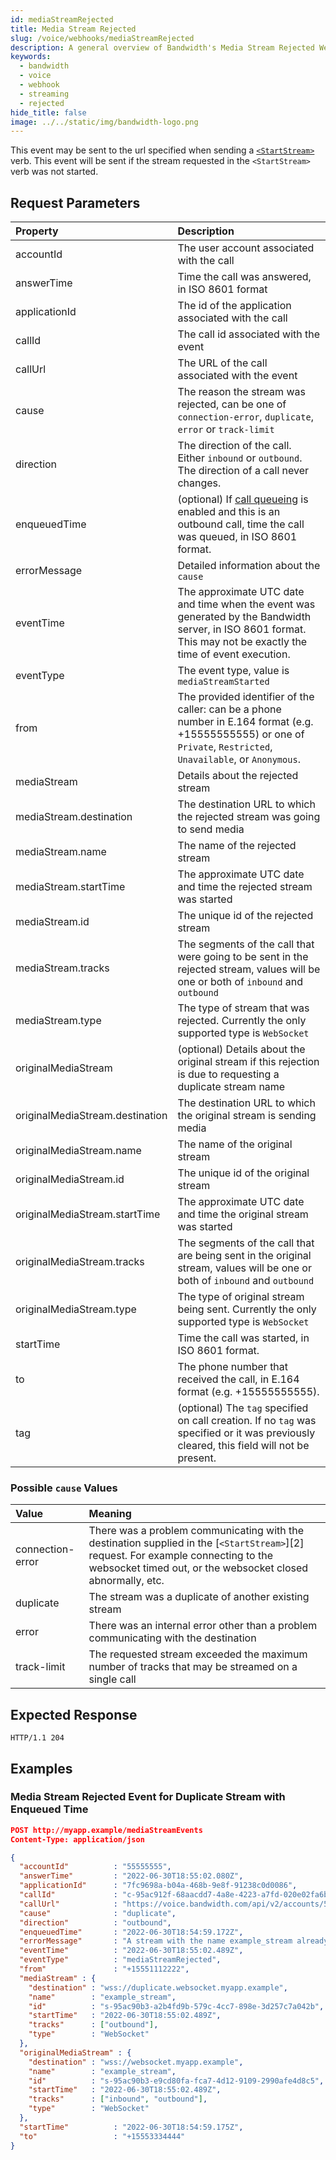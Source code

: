 ```yaml
---
id: mediaStreamRejected
title: Media Stream Rejected
slug: /voice/webhooks/mediaStreamRejected
description: A general overview of Bandwidth's Media Stream Rejected Webhook
keywords:
  - bandwidth
  - voice
  - webhook
  - streaming
  - rejected
hide_title: false
image: ../../static/img/bandwidth-logo.png
---
```


This event may be sent to the url specified when sending a [`<StartStream>`][1] verb. This event will be sent if the stream requested in the `<StartStream>` verb was not started.

## Request Parameters

| Property                        | Description  |
|:--------------------------------|:-------------|
| accountId                       | The user account associated with the call |
| answerTime                      | Time the call was answered, in ISO 8601 format |
| applicationId                   | The id of the application associated with the call |
| callId                          | The call id associated with the event |
| callUrl                         | The URL of the call associated with the event |
| cause                           | The reason the stream was rejected, can be one of `connection-error`, `duplicate`, `error` or `track-limit` |
| direction                       | The direction of the call. Either `inbound` or `outbound`. The direction of a call never changes. |
| enqueuedTime                    | (optional) If [call queueing](/apis/voice#operation/createCall/) is enabled and this is an outbound call, time the call was queued, in ISO 8601 format. |
| errorMessage                    | Detailed information about the `cause` |
| eventTime                       | The approximate UTC date and time when the event was generated by the Bandwidth server, in ISO 8601 format. This may not be exactly the time of event execution. |
| eventType                       | The event type, value is `mediaStreamStarted` |
| from                            | The provided identifier of the caller: can be a phone number in E.164 format (e.g. +15555555555) or one of `Private`, `Restricted`, `Unavailable`, or `Anonymous`. |
| mediaStream                     | Details about the rejected stream |
| mediaStream.destination         | The destination URL to which the rejected stream was going to send media |
| mediaStream.name                | The name of the rejected stream |
| mediaStream.startTime           | The approximate UTC date and time the rejected stream was started |
| mediaStream.id                  | The unique id of the rejected stream |
| mediaStream.tracks              | The segments of the call that were going to be sent in the rejected stream, values will be one or both of `inbound` and `outbound` |
| mediaStream.type                | The type of stream that was rejected. Currently the only supported type is `WebSocket` |
| originalMediaStream             | (optional) Details about the original stream if this rejection is due to requesting a duplicate stream name |
| originalMediaStream.destination | The destination URL to which the original stream is sending media |
| originalMediaStream.name        | The name of the original stream |
| originalMediaStream.id          | The unique id of the original stream |
| originalMediaStream.startTime   | The approximate UTC date and time the original stream was started |
| originalMediaStream.tracks      | The segments of the call that are being sent in the original stream, values will be one or both of `inbound` and `outbound` |
| originalMediaStream.type        | The type of original stream being sent. Currently the only supported type is `WebSocket` |
| startTime                       | Time the call was started, in ISO 8601 format. |
| to                              | The phone number that received the call, in E.164 format (e.g. +15555555555). |
| tag                             | (optional) The `tag` specified on call creation. If no `tag` was specified or it was previously cleared, this field will not be present. |

### Possible `cause` Values

| Value            | Meaning |
|:-----------------|:-------------------------------------------------------------------------------------------------------------------------------------------------------------------------------------------------|
| connection-error | There was a problem communicating with the destination supplied in the [`<StartStream>`][2] request. For example connecting to the websocket timed out, or the websocket closed abnormally, etc. |
| duplicate        | The stream was a duplicate of another existing stream |
| error            | There was an internal error other than a problem communicating with the destination |
| track-limit      | The requested stream exceeded the maximum number of tracks that may be streamed on a single call |

## Expected Response

```http
HTTP/1.1 204
```

## Examples

### Media Stream Rejected Event for Duplicate Stream with Enqueued Time

```json
POST http://myapp.example/mediaStreamEvents
Content-Type: application/json

{
  "accountId"          : "55555555",
  "answerTime"         : "2022-06-30T18:55:02.080Z",
  "applicationId"      : "7fc9698a-b04a-468b-9e8f-91238c0d0086",
  "callId"             : "c-95ac912f-68aacdd7-4a8e-4223-a7fd-020e02fa6bf2",
  "callUrl"            : "https://voice.bandwidth.com/api/v2/accounts/55555555/calls/c-95ac912f-68aacdd7-4a8e-4223-a7fd-020e02fa6bf2",
  "cause"              : "duplicate",
  "direction"          : "outbound",
  "enqueuedTime"       : "2022-06-30T18:54:59.172Z",
  "errorMessage"       : "A stream with the name example_stream already exists",
  "eventTime"          : "2022-06-30T18:55:02.489Z",
  "eventType"          : "mediaStreamRejected",
  "from"               : "+15551112222",
  "mediaStream" : {
    "destination" : "wss://duplicate.websocket.myapp.example",
    "name"        : "example_stream",
    "id"          : "s-95ac90b3-a2b4fd9b-579c-4cc7-898e-3d257c7a042b",
    "startTime"   : "2022-06-30T18:55:02.489Z",
    "tracks"      : ["outbound"],
    "type"        : "WebSocket"
  },
  "originalMediaStream" : {
    "destination" : "wss://websocket.myapp.example",
    "name"        : "example_stream",
    "id"          : "s-95ac90b3-e9cd80fa-fca7-4d12-9109-2990afe4d8c5",
    "startTime"   : "2022-06-30T18:55:02.489Z",
    "tracks"      : ["inbound", "outbound"],
    "type"        : "WebSocket"
  },
  "startTime"          : "2022-06-30T18:54:59.175Z",
  "to"                 : "+15553334444"
}
```

[1]: /docs/voice/bxml/startStream
